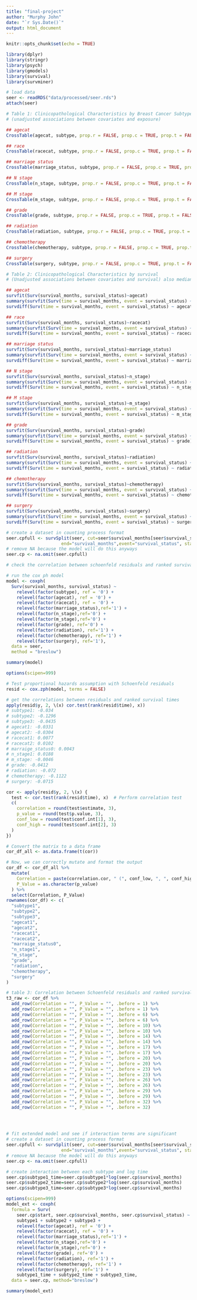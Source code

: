 ```yaml
---
title: "final-project"
author: "Murphy John"
date: "`r Sys.Date()`"
output: html_document
---
```


```r
knitr::opts_chunk$set(echo = TRUE)
```

```r
library(dplyr)
library(stringr)
library(psych)
library(gmodels)
library(survival)
library(survminer)
```


```r
# load data
seer <- readRDS("data/processed/seer.rds")
attach(seer)
```


```r
# Table 1: Clinicopathological Characteristics by Breast Cancer Subtype
# (unadjusted associations between covariates and exposure)

## agecat
CrossTable(agecat, subtype, prop.r = FALSE, prop.c = TRUE, prop.t = FALSE, prop.chisq = FALSE, chisq = TRUE)

## race
CrossTable(racecat, subtype, prop.r = FALSE, prop.c = TRUE, prop.t = FALSE, prop.chisq = FALSE, chisq = TRUE)

## marriage status
CrossTable(marriage_status, subtype, prop.r = FALSE, prop.c = TRUE, prop.t = FALSE, prop.chisq = FALSE, chisq = TRUE)

## N stage
CrossTable(n_stage, subtype, prop.r = FALSE, prop.c = TRUE, prop.t = FALSE, prop.chisq = FALSE, chisq = TRUE)

## M stage
CrossTable(m_stage, subtype, prop.r = FALSE, prop.c = TRUE, prop.t = FALSE, prop.chisq = FALSE, chisq = TRUE)

## grade
CrossTable(grade, subtype, prop.r = FALSE, prop.c = TRUE, prop.t = FALSE, prop.chisq = FALSE, chisq = TRUE, useNA = "always")

## radiation
CrossTable(radiation, subtype, prop.r = FALSE, prop.c = TRUE, prop.t = FALSE, prop.chisq = FALSE, chisq = TRUE)

## chemotherapy
CrossTable(chemotherapy, subtype, prop.r = FALSE, prop.c = TRUE, prop.t = FALSE, prop.chisq = FALSE, chisq = TRUE)

## surgery
CrossTable(surgery, subtype, prop.r = FALSE, prop.c = TRUE, prop.t = FALSE, prop.chisq = FALSE, chisq = TRUE)
```

```r
# Table 2: Clinicopathological Characteristics by survival
# (Unadjusted associations between covariates and survival) also median survival

## agecat
survfit(Surv(survival_months, survival_status)~agecat)
summary(survfit(Surv(time = survival_months, event = survival_status) ~ agecat), times = c(12, 60, 120))
survdiff(Surv(time = survival_months, event = survival_status) ~ agecat)

## race
survfit(Surv(survival_months, survival_status)~racecat)
summary(survfit(Surv(time = survival_months, event = survival_status) ~ racecat), times = c(12, 60, 120))
survdiff(Surv(time = survival_months, event = survival_status) ~ racecat)

## marriage status
survfit(Surv(survival_months, survival_status)~marriage_status)
summary(survfit(Surv(time = survival_months, event = survival_status) ~ marriage_status), times = c(12, 60, 120))
survdiff(Surv(time = survival_months, event = survival_status) ~ marriage_status)

## N stage
survfit(Surv(survival_months, survival_status)~n_stage)
summary(survfit(Surv(time = survival_months, event = survival_status) ~ n_stage), times = c(12, 60, 120))
survdiff(Surv(time = survival_months, event = survival_status) ~ n_stage)

## M stage
survfit(Surv(survival_months, survival_status)~m_stage)
summary(survfit(Surv(time = survival_months, event = survival_status) ~ m_stage), times = c(12, 60, 120))
survdiff(Surv(time = survival_months, event = survival_status) ~ m_stage)

## grade
survfit(Surv(survival_months, survival_status)~grade)
summary(survfit(Surv(time = survival_months, event = survival_status) ~ grade), times = c(12, 60, 120))
survdiff(Surv(time = survival_months, event = survival_status) ~ grade)

## radiation
survfit(Surv(survival_months, survival_status)~radiation)
summary(survfit(Surv(time = survival_months, event = survival_status) ~ radiation), times = c(12, 60, 120))
survdiff(Surv(time = survival_months, event = survival_status) ~ radiation)

## chemotherapy
survfit(Surv(survival_months, survival_status)~chemotherapy)
summary(survfit(Surv(time = survival_months, event = survival_status) ~ chemotherapy), times = c(12, 60, 120))
survdiff(Surv(time = survival_months, event = survival_status) ~ chemotherapy)

## surgery
survfit(Surv(survival_months, survival_status)~surgery)
summary(survfit(Surv(time = survival_months, event = survival_status) ~ surgery), times = c(12, 60, 120))
survdiff(Surv(time = survival_months, event = survival_status) ~ surgery)
```


```r
# create a dataset in counting process format
seer.cpfull <- survSplit(seer, cut=seer$survival_months[seer$survival_status==1],
                     end="survival_months",event="survival_status", start="start")
# remove NA because the model will do this anyways
seer.cp <- na.omit(seer.cpfull)
```

```r
# check the correlation between schoenfeld residuals and ranked survival times

# run the cox ph model
model <- coxph(
  Surv(survival_months, survival_status) ~ 
    relevel(factor(subtype), ref = '0') +
    relevel(factor(agecat), ref = '0') + 
    relevel(factor(racecat), ref = '0') +
    relevel(factor(marriage_status),ref='1') + 
    relevel(factor(n_stage),ref='0') + 
    relevel(factor(m_stage),ref='0') +
    relevel(factor(grade), ref='0') +
    relevel(factor(radiation), ref='1') + 
    relevel(factor(chemotherapy), ref='1') +
    relevel(factor(surgery), ref='1'),
  data = seer, 
  method = "breslow")

summary(model)

options(scipen=999)

# Test proportional hazards assumption with Schoenfeld residuals
resid <- cox.zph(model, terms = FALSE)

# get the correlations between residuals and ranked survival times
apply(resid$y, 2, \(x) cor.test(rank(resid$time), x))
# subtype1: -0.034
# subtype2: -0.1296
# subtype3: -0.0435
# agecat1: -0.0331
# agecat2: -0.0304
# racecat1: 0.0077
# racecat2: 0.0102
# marraige_status0: 0.0043
# n_stage1: 0.0188
# m_stage: -0.0046
# grade: -0.0412
# radiation: -0.072
# chemotherapy: -0.1122
# surgery: -0.0715

cor <- apply(resid$y, 2, \(x) {
  test <- cor.test(rank(resid$time), x)  # Perform correlation test
  c(
    correlation = round(test$estimate, 3),
    p_value = round(test$p.value, 3),
    conf_low = round(test$conf.int[1], 3),
    conf_high = round(test$conf.int[2], 3)
  ) 
})

# Convert the matrix to a data frame
cor_df_all <- as.data.frame(t(cor))

# Now, we can correctly mutate and format the output
cor_df <- cor_df_all %>%
  mutate(
    Correlation = paste(correlation.cor, " (", conf_low, ", ", conf_high, ")", sep = ""),
    P_Value = as.character(p_value)
  ) %>%
  select(Correlation, P_Value)
rownames(cor_df) <- c(
  "subtype1",
  "subtype2",
  "subtype3",
  "agecat1",
  "agecat2",
  "racecat1",
  "racecat2",
  "marraige_status0",
  "n_stage1",
  "m_stage",
  "grade",
  "radiation",
  "chemotherapy",
  "surgery"
)

# table 3: Correlation between Schoenfeld residuals and ranked survival time
t3_raw <- cor_df %>%
  add_row(Correlation = "", P_Value = "", .before = 1) %>%
  add_row(Correlation = "", P_Value = "", .before = 1) %>%
  add_row(Correlation = "", P_Value = "", .before = 6) %>%
  add_row(Correlation = "", P_Value = "", .before = 6) %>%
  add_row(Correlation = "", P_Value = "", .before = 10) %>%
  add_row(Correlation = "", P_Value = "", .before = 10) %>%
  add_row(Correlation = "", P_Value = "", .before = 14) %>%
  add_row(Correlation = "", P_Value = "", .before = 14) %>%
  add_row(Correlation = "", P_Value = "", .before = 17) %>%
  add_row(Correlation = "", P_Value = "", .before = 17) %>%
  add_row(Correlation = "", P_Value = "", .before = 20) %>%
  add_row(Correlation = "", P_Value = "", .before = 20) %>%
  add_row(Correlation = "", P_Value = "", .before = 23) %>%
  add_row(Correlation = "", P_Value = "", .before = 23) %>%
  add_row(Correlation = "", P_Value = "", .before = 26) %>%
  add_row(Correlation = "", P_Value = "", .before = 26) %>%
  add_row(Correlation = "", P_Value = "", .before = 29) %>%
  add_row(Correlation = "", P_Value = "", .before = 29) %>%
  add_row(Correlation = "", P_Value = "", .before = 32) %>%
  add_row(Correlation = "", P_Value = "", .before = 32)
  

  

```

```r
# fit extended model and see if interaction terms are significant
# create a dataset in counting process format
seer.cpfull <- survSplit(seer, cut=seer$survival_months[seer$survival_status==1],
                     end="survival_months",event="survival_status", start="start")
# remove NA because the model will do this anyways
seer.cp <- na.omit(seer.cpfull)

# create interaction between each subtype and log time
seer.cp$subtype1_time=seer.cp$subtype1*log(seer.cp$survival_months)
seer.cp$subtype2_time=seer.cp$subtype2*log(seer.cp$survival_months)
seer.cp$subtype3_time=seer.cp$subtype3*log(seer.cp$survival_months)

options(scipen=999)
model_ext <- coxph(
  formula = Surv(
    seer.cp$start, seer.cp$survival_months, seer.cp$survival_status) ~ 
    subtype1 + subtype2 + subtype3 + 
    relevel(factor(agecat), ref = '0') + 
    relevel(factor(racecat), ref = '0') +
    relevel(factor(marriage_status),ref='1') + 
    relevel(factor(n_stage),ref='0') + 
    relevel(factor(m_stage),ref='0') +
    relevel(factor(grade), ref='0') +
    relevel(factor(radiation), ref='1') + 
    relevel(factor(chemotherapy), ref='1') +
    relevel(factor(surgery), ref='1') +
    subtype1_time + subtype2_time + subtype3_time, 
  data = seer.cp, method="breslow")

summary(model_ext)

```











